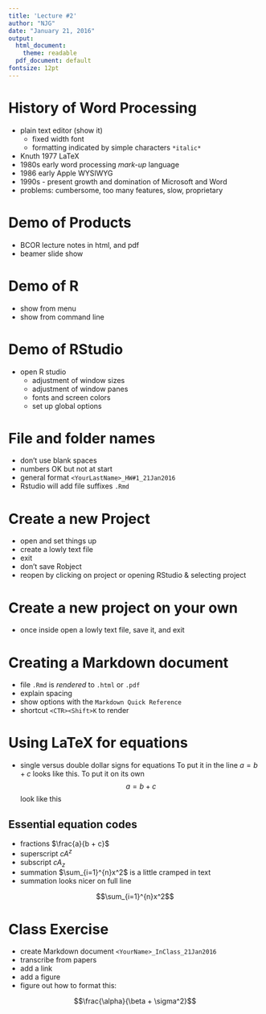 ---
title: 'Lecture #2'
author: "NJG"
date: "January 21, 2016"
output:
  html_document:
    theme: readable
  pdf_document: default
fontsize: 12pt
---

# History of Word Processing
- plain text editor (show it)
    - fixed width font
    - formatting indicated by simple characters `*italic*`
- Knuth 1977 LaTeX
- 1980s early word processing *mark-up* language
- 1986 early Apple WYSIWYG
- 1990s - present growth and domination of Microsoft and Word
- problems: cumbersome, too many features, slow, proprietary

# Demo of Products
- BCOR lecture notes in html, and pdf
- beamer slide show 

# Demo of R
- show from menu
- show from command line

# Demo of RStudio
- open R studio
    - adjustment of window sizes
    - adjustment of window panes
    - fonts and screen colors
    - set up global options
    
# File and folder names
- don't use blank spaces 
- numbers OK but not at start
- general format `<YourLastName>_HW#1_21Jan2016`
- Rstudio will add file suffixes `.Rmd`

# Create a new Project
- open and set things up
- create a lowly text file
- exit
- don't save Robject
- reopen by clicking on project or opening RStudio & selecting project

# Create a new project on your own
- once inside open a lowly text file, save it, and exit

# Creating a Markdown document
  - file `.Rmd` is *rendered* to `.html` or `.pdf`
  - explain spacing 
  - show options with the `Markdown Quick Reference`
  - shortcut `<CTR><Shift>K` to render
  
# Using LaTeX for equations
- single versus double dollar signs for equations
To put it in the line $a = b + c$ looks like this. To put it on its own $$a = b + c$$ look like this

## Essential equation codes
- fractions $\frac{a}{b + c}$
- superscript $cA^z$
- subscript $cA_z$
- summation $\sum_{i=1}^{n}x^2$ is a little cramped in text
- summation looks nicer on full line

$$\sum_{i=1}^{n}x^2$$

# Class Exercise
- create Markdown document `<YourName>_InClass_21Jan2016`
- transcribe from papers
- add a link
- add a figure
- figure out how to format this:

$$\frac{\alpha}{\beta + \sigma^2}$$
